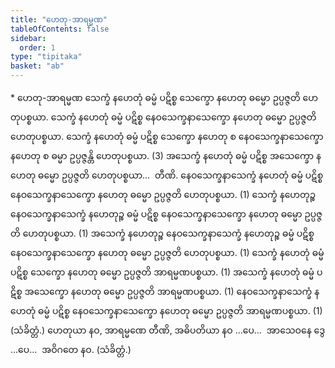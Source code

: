 ```yaml
---
title: "ဟေတု-အာရမ္မဏ"
tableOfContents: false
sidebar:
  order: 1
type: "tipitaka"
basket: "ab"
---
```



<DynamicBreadcrumb />

<Paragraph type="center">
* ဟေတု-အာရမ္မဏ
</Paragraph>

<Division number="153">

<Paragraph number="542">
သေက္ခံ နဟေတုံ ဓမ္မံ ပဋိစ္စ သေက္ခော နဟေတု ဓမ္မော ဥပ္ပဇ္ဇတိ ဟေတုပစ္စယာ. သေက္ခံ နဟေတုံ ဓမ္မံ ပဋိစ္စ နေဝသေက္ခနာသေက္ခော နဟေတု ဓမ္မော ဥပ္ပဇ္ဇတိ ဟေတုပစ္စယာ. သေက္ခံ နဟေတုံ ဓမ္မံ ပဋိစ္စ သေက္ခော နဟေတု စ နေဝသေက္ခနာသေက္ခော နဟေတု စ ဓမ္မာ ဥပ္ပဇ္ဇန္တိ ဟေတုပစ္စယာ. (3)
</Paragraph>

<Paragraph number="543">
အသေက္ခံ နဟေတုံ ဓမ္မံ ပဋိစ္စ အသေက္ခော နဟေတု ဓမ္မော ဥပ္ပဇ္ဇတိ ဟေတုပစ္စယာ…  တီဏိ.
</Paragraph>

<Paragraph number="544">
နေဝသေက္ခနာသေက္ခံ နဟေတုံ ဓမ္မံ ပဋိစ္စ နေဝသေက္ခနာသေက္ခော နဟေတု ဓမ္မော ဥပ္ပဇ္ဇတိ ဟေတုပစ္စယာ. (1)
</Paragraph>

<Paragraph number="545">
သေက္ခံ နဟေတုဉ္စ နေဝသေက္ခနာသေက္ခံ နဟေတုဉ္စ ဓမ္မံ ပဋိစ္စ နေဝသေက္ခနာသေက္ခော နဟေတု ဓမ္မော ဥပ္ပဇ္ဇတိ ဟေတုပစ္စယာ. (1)
</Paragraph>

<Paragraph number="546">
အသေက္ခံ နဟေတုဉ္စ နေဝသေက္ခနာသေက္ခံ နဟေတုဉ္စ ဓမ္မံ ပဋိစ္စ နေဝသေက္ခနာသေက္ခော နဟေတု ဓမ္မော ဥပ္ပဇ္ဇတိ ဟေတုပစ္စယာ. (1)
</Paragraph>

</Division>
<Division number="154">

<Paragraph number="547">
သေက္ခံ နဟေတုံ ဓမ္မံ ပဋိစ္စ သေက္ခော နဟေတု ဓမ္မော ဥပ္ပဇ္ဇတိ အာရမ္မဏပစ္စယာ. (1)
</Paragraph>

<Paragraph number="548">
အသေက္ခံ နဟေတုံ ဓမ္မံ ပဋိစ္စ အသေက္ခော နဟေတု ဓမ္မော ဥပ္ပဇ္ဇတိ အာရမ္မဏပစ္စယာ. (1)
</Paragraph>

<Paragraph number="549">
နေဝသေက္ခနာသေက္ခံ နဟေတုံ ဓမ္မံ ပဋိစ္စ နေဝသေက္ခနာသေက္ခော နဟေတု ဓမ္မော ဥပ္ပဇ္ဇတိ အာရမ္မဏပစ္စယာ. (1) (သံခိတ္တံ.)
</Paragraph>

<Paragraph number="550">
ဟေတုယာ နဝ, အာရမ္မဏေ တီဏိ, အဓိပတိယာ နဝ …ပေ…  အာသေဝနေ ဒွေ …ပေ…  အဝိဂတေ နဝ. (သံခိတ္တံ.)
</Paragraph>
</Division>
